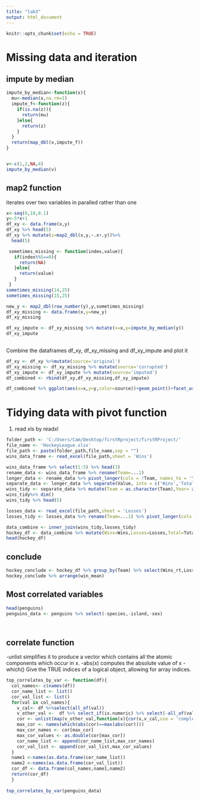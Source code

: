 ```yaml
---
title: "lab3"
output: html_document
---
```


```r
knitr::opts_chunk$set(echo = TRUE)
```

# Missing data and iteration
## impute by median
```r
impute_by_median<-function(x){
  mu<-median(x,na.rm=1)
  impute_f<-function(z){
    if(is.na(z)){
      return(mu)
    }else{
      return(z)
    }
  }
  return(map_dbl(x,impute_f))
}


v<-c(1,2,NA,4)
impute_by_median(v)
```
## map2 function
iterates over two variables in paralled rather than one

```r
x<-seq(0,10,0.1)
y<-5*x+1
df_xy <- data.frame(x,y)
df_xy %>% head(5)
df_xy %>% mutate(z=map2_dbl(x,y,~.x+.y))%>%
  head(5)
```

```r
 sometimes_missing <- function(index,value){
   if(index%%5==0){
     return(NA)
   }else{
     return(value)
   }
 }
sometimes_missing(14,25)
sometimes_missing(15,25)
```
```r
new_y <- map2_dbl(row_number(y),y,sometimes_missing)
df_xy_missing <- data.frame(x,y=new_y)
df_xy_missing
```

```r
df_xy_impute <- df_xy_missing %>% mutate(x=x,y=impute_by_median(y))
df_xy_impute                                     
                                          
```
Combine the dataframes df_xy, df_xy_missing and df_xy_impute and plot it
```r
df_xy <- df_xy %>%mutate(source='original')
df_xy_missing <- df_xy_missing %>% mutate(source='corrupted')
df_xy_impute <- df_xy_impute %>% mutate(source='imputed')
df_combined <- rbind(df_xy,df_xy_missing,df_xy_impute)

df_combined %>% ggplot(aes(x=x,y=y,color=source))+geom_point()+facet_wrap(~source)+geom_smooth(method='lm')

```
 
# Tidying data with pivot function
1. read xls by readxl
```r
folder_path <- 'C:/Users/Cam/Desktop/firstRproject/firstRProject/'
file_name <- 'HockeyLeague.xlsx'
file_path <- paste(folder_path,file_name,sep = "")
wins_data_frame <- read_excel(file_path,sheet = 'Wins')
```
 
```r
wins_data_frame %>% select(1:5) %>% head(3)
rename_data <- wins_data_frame %>% rename(Team=...1)
longer_data <- rename_data %>% pivot_longer(cols = !Team, names_to = 'Year',values_to = 'Value',)
separate_data <- longer_data %>% separate(Value, into = c('Wins','Total'), sep='of', convert = TRUE)
wins_tidy <- separate_data %>% mutate(Team = as.character(Team),Year= as.integer(Year), Wins = as.integer(Wins), Total = as.integer(Total))
wins_tidy%>% dim()
wins_tidy %>% head(5)
```
```r
losses_data <- read_excel(file_path,sheet = 'Losses')
losses_tidy <- losses_data %>% rename(Team=...1) %>% pivot_longer(cols = !Team,names_to = 'Year',values_to = 'Value') %>% separate(Value,into = c('Losses','Total'), sep = 'of', convert = TRUE) %>% mutate(Team = as.character(Team),Year=as.integer(Year),Losses=as.integer(Losses),Total=as.integer(Total))

```
```r
data_combine <- inner_join(wins_tidy,losses_tidy)
hockey_df <- data_combine %>% mutate(Wins=Wins,Losses=Losses,Total=Total,Draws=Total-(Wins+Losses),Wins_rt=Wins/Total,Losses_rt=Losses/Total,Draws_rt=Draws/Total)
head(hockey_df)

```
## conclude

```r
hockey_conclude <- hockey_df %>% group_by(Team) %>% select(Wins_rt,Losses_rt,Draws_rt) %>%summarise(win_mean=mean(Wins_rt,na.rm=TRUE),lose_mean=mean(Losses_rt,na.rm=TRUE),draw_mean=mean(Draws_rt,na.rm=TRUE),win_median=median(Wins_rt,na.rm=TRUE),lose_median=median(Losses_rt,na.rm=TRUE),draw_median=median(Draws_rt,na.rm=TRUE))
hockey_conclude %>% arrange(win_mean)

```

## Most correlated variables
```r
head(penguins)
penguins_data <- penguins %>% select(-species,-island,-sex)




```
## correlate function
-unlist simplifies it to produce a vector which contains all the atomic components which occur in x.
-abs(x) computes the absolute value of x
-which() Give the TRUE indices of a logical object, allowing for array indices.

```r

top_correlates_by_var <- function(df){
  col_names<- c(names(df))
  cor_name_list <- list()
  cor_val_list <- list()
  for(val in col_names){
    v_cal<- df %>%select(all_of(val))
    v_other_val <-  df %>% select_if(is.numeric) %>% select(-all_of(val))
    cor <- unlist(map(v_other_val,function(x){cor(x,v_cal,use = 'complete.obs')}))
    max_cor <- names(which(abs(cor)==max(abs(cor))))
    max_cor_names <- cor[max_cor]
    max_cor_values <- as.double(cor[max_cor])
    cor_name_list <- append(cor_name_list,max_cor_names)
    cor_val_list <- append(cor_val_list,max_cor_values)
  }
  name1 <-names(as.data.frame(cor_name_list))
  name2 <-names(as.data.frame(cor_val_list))
  cor_df <- data.frame(col_names,name1,name2)
  return(cor_df)
  }
  
top_correlates_by_var(penguins_data)
```



